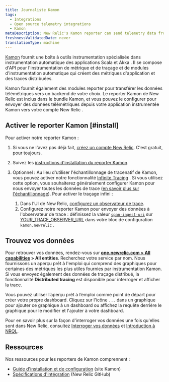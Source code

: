 ```yaml
---
title: Journaliste Kamon
tags:
  - Integrations
  - Open source telemetry integrations
  - Kamon
metaDescription: New Relic's Kamon reporter can send telemetry data from your Kamon-instrumented applications to your New Relic account.
freshnessValidatedDate: never
translationType: machine
---
```


[Kamon](https://kamon.io/) fournit une boîte à outils instrumentation spécialisée dans instrumentation automatique des applications Scala et Akka . Il se compose d&apos;API pour l&apos;instrumentation de métrique et de traçage et de modules d&apos;instrumentation automatique qui créent des métriques d&apos;application et des traces distribuées.

Kamon fournit également des modules reporter pour transférer les données télémétriques vers un backend de votre choix. Le reporter Kamon de New Relic est inclus dans le bundle Kamon, et vous pouvez le configurer pour envoyer des données télémétriques depuis votre application instrumentée Kamon vers votre compte New Relic .

## Activer le reporter Kamon [#install]

Pour activer notre reporter Kamon :

1. Si vous ne l&apos;avez pas déjà fait, [créez un compte New Relic](https://newrelic.com/signup). C&apos;est gratuit, pour toujours.

2. Suivez les [instructions d&apos;installation du reporter Kamon](https://kamon.io/docs/latest/reporters/newrelic/).

3. Optionnel : Au lieu d&apos;utiliser l&apos;échantillonnage de tracenatif de Kamon, vous pouvez activer notre fonctionnalité [Infinite Tracing](/docs/introduction-infinite-tracing) . Si vous utilisez cette option, vous souhaiterez généralement configurer Kamon pour nous envoyer toutes les données de trace ([en savoir plus sur l&apos;échantillonnage](/docs/distributed-tracing/concepts/how-new-relic-distributed-tracing-works)). Pour activer le traçage infini :

   1. Dans l’UI de New Relic, [configurez un observateur de trace](/docs/infinite-tracing-set-trace-observer#set-up).
   2. Configurez notre reporter Kamon pour envoyer des données à l&apos;observateur de trace : définissez la valeur [`span-ingest-uri`](https://kamon.io/docs/latest/reporters/newrelic/) sur [YOUR\_TRACE\_OBSERVER\_URL](/docs/infinite-tracing-set-trace-observer#ui-endpoints) dans votre bloc de configuration `kamon.newrelic` .

<InstallFeedback />

## Trouvez vos données

Pour retrouver vos données, rendez-vous sur <DNT>**[one.newrelic.com &gt; All capabilities](https://one.newrelic.com/all-capabilities) &gt; All entities**</DNT>. Recherchez votre service par nom. Nous fournissons un aperçu prêt à l&apos;emploi qui comprend des graphiques pour certaines des métriques les plus utiles fournies par instrumentation Kamon. Si vous envoyez également des données de traçage distribué, la fonctionnalité <DNT>**Distributed tracing**</DNT> est disponible pour interroger et afficher la trace.

Vous pouvez utiliser l’aperçu prêt à l’emploi comme point de départ pour créer votre propre dashboard. Cliquez sur l&apos;icône `...` dans un graphique pour ajouter ce graphique à un dashboard ou affichez la requête derrière le graphique pour le modifier et l&apos;ajouter à votre dashboard.

Pour en savoir plus sur la façon d&apos;interroger vos données une fois qu&apos;elles sont dans New Relic, consultez [Interroger vos données](/docs/using-new-relic/data/understand-data/query-new-relic-data) et [Introduction à NRQL](/docs/query-data/nrql-new-relic-query-language/getting-started/introduction-nrql).

## Ressources

Nos ressources pour les reporters de Kamon comprennent :

* [Guide d&apos;installation et de configuration](https://kamon.io/docs/latest/reporters/newrelic/) (site Kamon)
* [Spécifications d&apos;intégration](https://github.com/newrelic/newrelic-exporter-specs/tree/master/kamon) (New Relic GitHub)